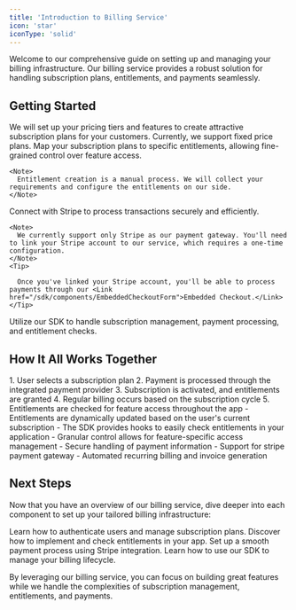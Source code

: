 ```yaml
---
title: 'Introduction to Billing Service'
icon: 'star'
iconType: 'solid'
---
```



Welcome to our comprehensive guide on setting up and managing your billing infrastructure. Our billing service provides a robust solution for handling subscription plans, entitlements, and payments seamlessly.


## Getting Started

<Steps>
  <Step title="Set Up Subscription Plans">
    We will set up your pricing tiers and features to create attractive subscription plans for your customers.
    <Note>
      Currently, we support fixed price plans.
    </Note>
    
    
  </Step>

  <Step title="Configure Entitlements">
    Map your subscription plans to specific entitlements, allowing fine-grained control over feature access.

    <Note>
      Entitlement creation is a manual process. We will collect your requirements and configure the entitlements on our side.
    </Note>
  </Step>

  <Step title="Integrate Payment Providers">
    Connect with Stripe to process transactions securely and efficiently.

    <Note>
      We currently support only Stripe as our payment gateway. You'll need to link your Stripe account to our service, which requires a one-time configuration.
    </Note>
    <Tip>
      
      Once you've linked your Stripe account, you'll be able to process payments through our <Link href="/sdk/components/EmbeddedCheckoutForm">Embedded Checkout.</Link>
    </Tip>

  </Step>

  <Step title="Implement Billing Logic">
    Utilize our <Link href="/sdk/intro">SDK</Link> to handle subscription management, payment processing, and entitlement checks.

    
  </Step>
</Steps>

## How It All Works Together

<Accordion title="Subscription Lifecycle">
  1. User selects a subscription plan
  2. Payment is processed through the integrated payment provider
  3. Subscription is activated, and entitlements are granted
  4. Regular billing occurs based on the subscription cycle
  5. Entitlements are checked for feature access throughout the app
</Accordion>

<Accordion title="Entitlement Management">
  - Entitlements are dynamically updated based on the user's current subscription
  - The SDK provides hooks to easily check entitlements in your application
  - Granular control allows for feature-specific access management
</Accordion>

<Accordion title="Payment Processing">
  - Secure handling of payment information
  - Support for stripe payment gateway
  - Automated recurring billing and invoice generation
</Accordion>

## Next Steps

Now that you have an overview of our billing service, dive deeper into each component to set up your tailored billing infrastructure:

<CardGroup cols={2}>
  <Card title="Authentication and Plans" icon="key" href="/tutorials/authentication-and-plans">
    Learn how to authenticate users and manage subscription plans.
  </Card>
  <Card title="Entitlements Usage" icon="list-check" href="/tutorials/entitlements-usage">
    Discover how to implement and check entitlements in your app.
  </Card>
  <Card title="Payment Flow" icon="credit-card" href="/tutorials/payment-flow">
    Set up a smooth payment process using Stripe integration.
  </Card>
  <Card title="Using Our SDK" icon="react" href="/sdk/intro">
    Learn how to use our SDK to manage your billing lifecycle.
  </Card>
</CardGroup>

By leveraging our billing service, you can focus on building great features while we handle the complexities of subscription management, entitlements, and payments.
